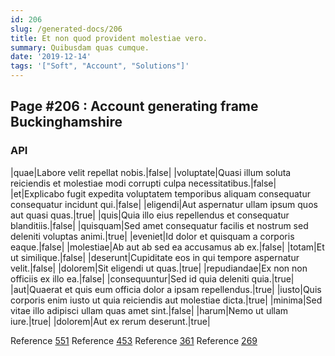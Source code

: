 ```yaml
---
id: 206
slug: /generated-docs/206
title: Et non quod provident molestiae vero.
summary: Quibusdam quas cumque.
date: '2019-12-14'
tags: '["Soft", "Account", "Solutions"]'
---
```

## Page #206 : Account generating frame Buckinghamshire
<Partial />

### API

|quae|Labore velit repellat nobis.|false|
|voluptate|Quasi illum soluta reiciendis et molestiae modi corrupti culpa necessitatibus.|false|
|et|Explicabo fugit expedita voluptatem temporibus aliquam consequatur consequatur incidunt qui.|false|
|eligendi|Aut aspernatur ullam ipsum quos aut quasi quas.|true|
|quis|Quia illo eius repellendus et consequatur blanditiis.|false|
|quisquam|Sed amet consequatur facilis et nostrum sed deleniti voluptas animi.|true|
|eveniet|Id dolor et quisquam a corporis eaque.|false|
|molestiae|Ab aut ab sed ea accusamus ab ex.|false|
|totam|Et ut similique.|false|
|deserunt|Cupiditate eos in qui tempore aspernatur velit.|false|
|dolorem|Sit eligendi ut quas.|true|
|repudiandae|Ex non non officiis ex illo ea.|false|
|consequuntur|Sed id quia deleniti quia.|true|
|aut|Quaerat et quis eum officia dolor a ipsam repellendus.|true|
|iusto|Quis corporis enim iusto ut quia reiciendis aut molestiae dicta.|true|
|minima|Sed vitae illo adipisci ullam quas amet sint.|false|
|harum|Nemo ut ullam iure.|true|
|dolorem|Aut ex rerum deserunt.|true|

Reference [551](/generated-docs/551)
Reference [453](/generated-docs/453)
Reference [361](/generated-docs/361)
Reference [269](/generated-docs/269)



